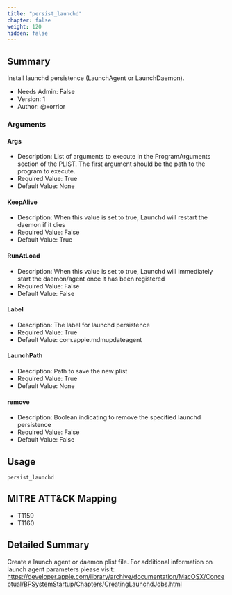 ```yaml
---
title: "persist_launchd"
chapter: false
weight: 120
hidden: false
---
```


## Summary
Install launchd persistence (LaunchAgent or LaunchDaemon).

- Needs Admin: False  
- Version: 1  
- Author: @xorrior 

### Arguments

#### Args

- Description: List of arguments to execute in the ProgramArguments section of the PLIST. The first argument should be the path to the program to execute.
- Required Value: True
- Default Value: None

#### KeepAlive

- Description: When this value is set to true, Launchd will restart the daemon if it dies
- Required Value: False
- Default Value: True

#### RunAtLoad

- Description: When this value is set to true, Launchd will immediately start the daemon/agent once it has been registered
- Required Value: False
- Default Value: False

#### Label

- Description: The label for launchd persistence
- Required Value: True
- Default Value: com.apple.mdmupdateagent

#### LaunchPath

- Description: Path to save the new plist
- Required Value: True
- Default Value: None

#### remove
- Description: Boolean indicating to remove the specified launchd persistence
- Required Value: False
- Default Value: False

## Usage 
```
persist_launchd
```

## MITRE ATT&CK Mapping 

- T1159
- T1160

## Detailed Summary

Create a launch agent or daemon plist file. 
For additional information on launch agent parameters please visit: https://developer.apple.com/library/archive/documentation/MacOSX/Conceptual/BPSystemStartup/Chapters/CreatingLaunchdJobs.html